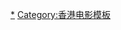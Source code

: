 {{Navbox
| name  = 開心鬼系列
| title = 開心鬼系列
| state = {{{state|autocollapse}}}
| bodyclass = hlist

| group1 =
| list1 = 
* 《[[開心鬼]]》（1984）
* 《[[開心鬼放暑假]]》（1985）
* 《[[開心鬼撞鬼]]》（1986）
* 《[[開心鬼救開心鬼]]》（1990）
* 《[[開心鬼上錯身]]》（1991）
* 《[[開心魔法]]》（2011）
}}
<noinclude>
[[Category:開心鬼系列電影|*]]
[[Category:香港电影模板]]
</noinclude>
